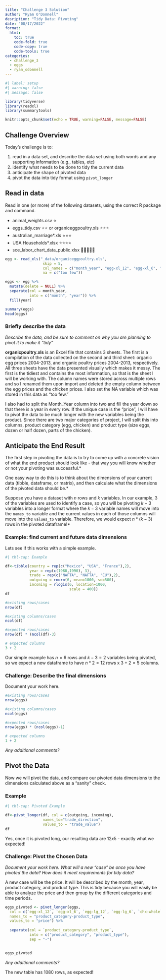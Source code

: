 ```yaml
---
title: "Challenge 3 Solution"
author: "Ryan O'Donnell"
desription: "Tidy Data: Pivoting"
date: "08/17/2022"
format:
  html:
    toc: true
    code-fold: true
    code-copy: true
    code-tools: true
categories:
  - challenge_3
  - eggs
  - ryan_odonnell
---
```


```r
#| label: setup
#| warning: false
#| message: false

library(tidyverse)
library(readxl)
library(summarytools)

knitr::opts_chunk$set(echo = TRUE, warning=FALSE, message=FALSE)
```

## Challenge Overview

Today's challenge is to:

1.  read in a data set, and describe the data set using both words and any supporting information (e.g., tables, etc)
2.  identify what needs to be done to tidy the current data
3.  anticipate the shape of pivoted data
4.  pivot the data into tidy format using `pivot_longer`

## Read in data

Read in one (or more) of the following datasets, using the correct R package and command.

-   animal_weights.csv ⭐
-   eggs_tidy.csv ⭐⭐ or organiceggpoultry.xls ⭐⭐⭐
-   australian_marriage\*.xls ⭐⭐⭐
-   USA Households\*.xlsx ⭐⭐⭐⭐
-   sce_labor_chart_data_public.xlsx 🌟🌟🌟🌟🌟

```r
egg <- read_xls("_data/organiceggpoultry.xls", 
                 skip = 5,
                 col_names = c("month_year", "egg-xl_12", "egg-xl_6", "egg-lg_12", "egg-lg_6", "delete", "chx-whole", "chx-bnl_breast",  "chx-bone_breast", "chx-legs", "chx-thighs"),
                 na = c("too few")) 

eggs <- egg %>% 
  mutate(delete = NULL) %>%
  separate(col = month_year,
           into = c("month", "year")) %>%
  fill(year)

summary(eggs)
head(eggs)
```

### Briefly describe the data

*Describe the data, and be sure to comment on why you are planning to pivot it to make it "tidy"*

**organicpoultry.xls** is an Excel file that contains 3 sheets. The first is a compilation of the data collected on the second and third sheet: organic egg prices 2004-2013, and organic poultry prices 2004-2013, respectively. All three sheets have the data presented visually which makes it messy. The first is the tidiest and contains the most information, so that is the sheet I will be working with. 
The column names were stored across multiple rows and so I renamed them upon import and deleted the empty column between the egg prices and the chicken prices. I also set the NA variable which was stored in this data as "too few." 

I also had to split the Month_Year column into two and fill the year down so that there is a year in every row. If the unique case is the "price", I will have to pivot the data to be much longer with the new variables being the product. Since there are two major categories of project, I will split this into columns, product category (egg, chicken) and product type (size eggs, dozen or half dozen, parts of the chicken).

## Anticipate the End Result

The first step in pivoting the data is to try to come up with a concrete vision of what the end product should look like - that way you will know whether or not your pivoting was successful.*

One easy way to do this is to think about the dimensions of your current data (tibble, dataframe, or matrix), and then calculate what the dimensions of the pivoted data should be.*

Suppose you have a dataset with $n$ rows and $k$ variables. In our example, 3 of the variables are used to identify a case, so you will be pivoting $k-3$ variables into a longer format where the $k-3$ variable names will move into the `names_to` variable and the current values in each of those columns will move into the `values_to` variable. Therefore, we would expect $n * (k-3)$ rows in the pivoted dataframe!*

### Example: find current and future data dimensions

Lets see if this works with a simple example.

```r
#| tbl-cap: Example

df<-tibble(country = rep(c("Mexico", "USA", "France"),2),
           year = rep(c(1980,1990), 3), 
           trade = rep(c("NAFTA", "NAFTA", "EU"),2),
           outgoing = rnorm(6, mean=1000, sd=500),
           incoming = rlogis(6, location=1000, 
                             scale = 400))
df

#existing rows/cases
nrow(df)

#existing columns/cases
ncol(df)

#expected rows/cases
nrow(df) * (ncol(df)-3)

# expected columns 
3 + 2
```

Our simple example has $n = 6$ rows and $k - 3 = 2$ variables being pivoted, so we expect a new dataframe to have $n * 2 = 12$ rows x $3 + 2 = 5$ columns.

### Challenge: Describe the final dimensions

Document your work here.

```r
#existing rows/cases
nrow(eggs)

#existing columns/cases
ncol(eggs)

#expected rows/cases
nrow(eggs) * (ncol(eggs)-1)

# expected columns 
1 + 2

```

*Any additional comments?*



## Pivot the Data

Now we will pivot the data, and compare our pivoted data dimensions to the dimensions calculated above as a "sanity" check.

### Example

```r
#| tbl-cap: Pivoted Example

df<-pivot_longer(df, col = c(outgoing, incoming),
                 names_to="trade_direction",
                 values_to = "trade_value")
df
```

Yes, once it is pivoted long, our resulting data are $12x5$ - exactly what we expected!

### Challenge: Pivot the Chosen Data

*Document your work here. What will a new "case" be once you have pivoted the data? How does it meet requirements for tidy data?*

A new case will be the price. It will be described by the month, year, product category, and product type. This is tidy because you will easily be able to analyze the price and then group by the different categories and time periods.

```r
eggs_pivoted <- pivot_longer(eggs,
  col = c(`egg-xl_12`, `egg-xl_6`, `egg-lg_12`, `egg-lg_6`, `chx-whole`, `chx-bnl_breast`, `chx-bone_breast`, `chx-legs`, `chx-thighs`),
  names_to = "product_category-product_type",
  values_to = "price") %>%
  
  separate(col = `product_category-product_type`,
           into = c("product_category", "product_type"),
           sep = "-")
  

eggs_pivoted

```

*Any additional comments?*

The new table has 1080 rows, as expected!
